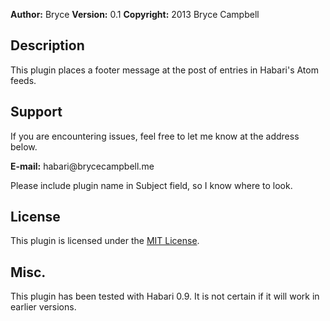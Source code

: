 '''Author:''' Bryce
'''Version:''' 0.1
'''Copyright:''' 2013 Bryce Campbell

==Description==

This plugin places a footer message at the post of entries in Habari's Atom feeds.

==Support==

If you are encountering issues, feel free to let me know at the address below.

'''E-mail:''' habari@brycecampbell.me

Please include plugin name in Subject field, so I know where to look.

==License==

This plugin is licensed under the [http://opensource.org/licenses/MIT MIT License].

==Misc.==

This plugin has been tested with Habari 0.9. It is not certain if it will work in earlier versions.

